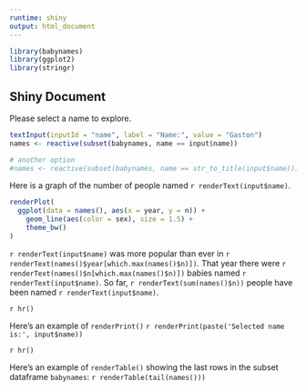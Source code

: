 ```yaml
---
runtime: shiny
output: html_document
---
```


```r
library(babynames)
library(ggplot2)
library(stringr)
```

## Shiny Document

Please select a name to explore.

```r
textInput(inputId = "name", label = "Name:", value = "Gaston")
names <- reactive(subset(babynames, name == input$name))

# another option
#names <- reactive(subset(babynames, name == str_to_title(input$name)))
```


Here is a graph of the number of people named `r renderText(input$name)`.

```r
renderPlot(
  ggplot(data = names(), aes(x = year, y = n)) +
    geom_line(aes(color = sex), size = 1.5) + 
    theme_bw()
)
```

`r renderText(input$name)` was more popular than ever in 
`r renderText(names()$year[which.max(names()$n)])`. 
That year there were `r renderText(names()$n[which.max(names()$n)])` babies named `r renderText(input$name)`.
So far, `r renderText(sum(names()$n))` people have been named `r renderText(input$name)`. 

`r hr()`

Here's an example of `renderPrint()`
`r renderPrint(paste('Selected name is:', input$name))`

`r hr()`

Here's an example of `renderTable()` showing the last rows in the subset dataframe `babynames`:
`r renderTable(tail(names()))`

